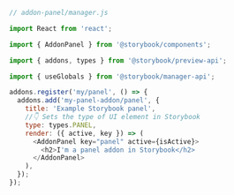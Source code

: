 ```js
// addon-panel/manager.js

import React from 'react';

import { AddonPanel } from '@storybook/components';

import { addons, types } from '@storybook/preview-api';

import { useGlobals } from '@storybook/manager-api';

addons.register('my/panel', () => {
  addons.add('my-panel-addon/panel', {
    title: 'Example Storybook panel',
    //👇 Sets the type of UI element in Storybook
    type: types.PANEL,
    render: ({ active, key }) => (
      <AddonPanel key="panel" active={isActive}>
        <h2>I'm a panel addon in Storybook</h2>
      </AddonPanel>
    ),
  });
});
```
